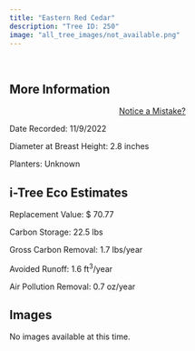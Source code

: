 ```yaml
---
title: "Eastern Red Cedar"
description: "Tree ID: 250"
image: "all_tree_images/not_available.png"
---
```


<br>

## **More Information**
::: column-margin
<center><a class="button" href="https://forms.gle/W6f5nwYxrM33hF4f7">Notice a Mistake?</a></center>
:::


Date Recorded:  11/9/2022

Diameter at Breast Height:  2.8  inches

Planters:  Unknown

## **i-Tree Eco Estimates**


 Replacement Value: $ 70.77

 Carbon Storage:  22.5  lbs

 Gross Carbon Removal:  1.7  lbs/year

 Avoided Runoff:  1.6  ft<sup>3</sup>/year

 Air Pollution Removal:  0.7  oz/year

## **Images**

No images available at this time.
